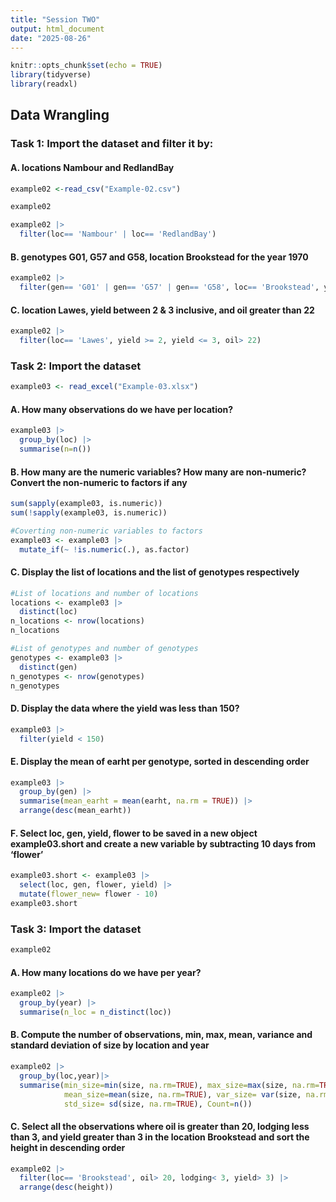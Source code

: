 ---
title: "Session TWO"
output: html_document
date: "2025-08-26"
---

```{r setup, include=FALSE}
knitr::opts_chunk$set(echo = TRUE)
library(tidyverse)
library(readxl)
```

## Data Wrangling

### Task 1: Import the dataset and filter it by:
#### A. locations Nambour and RedlandBay
``` {r, echo=FALSE}
example02 <-read_csv("Example-02.csv")
```

```{r}
example02

example02 |>
  filter(loc== 'Nambour' | loc== 'RedlandBay')
```

#### B. genotypes G01, G57 and G58, location Brookstead for the year 1970
``` {r}
example02 |>
  filter(gen== 'G01' | gen== 'G57' | gen== 'G58', loc== 'Brookstead', year== 1970)
```

#### C. location Lawes, yield between 2 & 3 inclusive, and oil greater than 22

```{r}
example02 |>
  filter(loc== 'Lawes', yield >= 2, yield <= 3, oil> 22)
```

### Task 2: Import the dataset
```{r}
example03 <- read_excel("Example-03.xlsx")
```
#### A. How many observations do we have per location?
```{r}
example03 |>
  group_by(loc) |>
  summarise(n=n())
```

#### B. How many are the numeric variables? How many are non-numeric? Convert the non-numeric to factors if any
```{r}
sum(sapply(example03, is.numeric))
sum(!sapply(example03, is.numeric))

#Coverting non-numeric variables to factors
example03 <- example03 |>
  mutate_if(~ !is.numeric(.), as.factor)
```

#### C. Display the list of locations and the list of genotypes respectively
```{r}
#List of locations and number of locations
locations <- example03 |>
  distinct(loc)
n_locations <- nrow(locations)
n_locations

#List of genotypes and number of genotypes
genotypes <- example03 |>
  distinct(gen)
n_genotypes <- nrow(genotypes)
n_genotypes
```

#### D. Display the data where the yield was less than 150?
```{r}
example03 |>
  filter(yield < 150)
```

#### E. Display the mean of earht per genotype, sorted in descending order
```{r}
example03 |>
  group_by(gen) |>
  summarise(mean_earht = mean(earht, na.rm = TRUE)) |>
  arrange(desc(mean_earht))
```

#### F. Select loc, gen, yield, flower to be saved in a new object example03.short and create a new variable by subtracting 10 days from 'flower'
```{r}
example03.short <- example03 |>
  select(loc, gen, flower, yield) |>
  mutate(flower_new= flower - 10)
example03.short
```

### Task 3: Import the dataset
```{r}
example02
```

#### A. How many locations do we have per year?
```{r}
example02 |>
  group_by(year) |>
  summarise(n_loc = n_distinct(loc))
```

#### B. Compute the number of observations, min, max, mean, variance and standard deviation of size by location and year
```{r}
example02 |>
  group_by(loc,year)|>
  summarise(min_size=min(size, na.rm=TRUE), max_size=max(size, na.rm=TRUE),
            mean_size=mean(size, na.rm=TRUE), var_size= var(size, na.rm=TRUE),
            std_size= sd(size, na.rm=TRUE), Count=n())
```

#### C. Select all the observations where oil is greater than 20, lodging less than 3, and yield greater than 3 in the location Brookstead and sort the height in descending order
```{r}
example02 |>
  filter(loc== 'Brookstead', oil> 20, lodging< 3, yield> 3) |>
  arrange(desc(height))
```